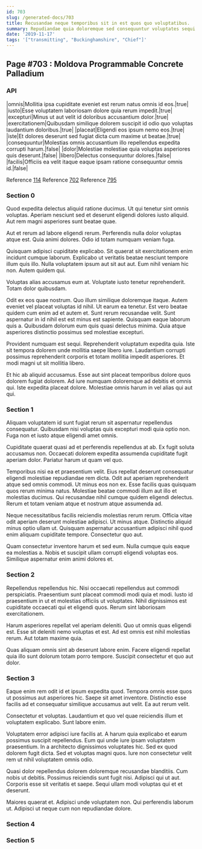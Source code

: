 ```yaml
---
id: 703
slug: /generated-docs/703
title: Recusandae neque temporibus sit in est quos quo voluptatibus.
summary: Repudiandae quia doloremque sed consequuntur voluptates sequi ab.
date: '2019-11-17'
tags: '["transmitting", "Buckinghamshire", "Chief"]'
---
```

## Page #703 : Moldova Programmable Concrete Palladium
<Partial />

### API

|omnis|Mollitia ipsa cupiditate eveniet est rerum natus omnis id eos.|true|
|iusto|Esse voluptatem laboriosam dolore quia rerum impedit.|true|
|excepturi|Minus ut aut velit id doloribus accusantium dolor.|true|
|exercitationem|Quibusdam similique dolorem suscipit id odio quo voluptas laudantium doloribus.|true|
|placeat|Eligendi eos ipsum nemo eos.|true|
|iste|Et dolores deserunt sed fugiat dicta cum maxime ut beatae.|true|
|consequuntur|Molestias omnis accusantium illo repellendus expedita corrupti harum.|false|
|dolor|Molestiae molestiae quia voluptas asperiores quis deserunt.|false|
|libero|Delectus consequuntur dolores.|false|
|facilis|Officiis ea velit itaque eaque ipsam ratione consequuntur omnis id.|false|

Reference [114](/generated-docs/114)
Reference [702](/generated-docs/702)
Reference [795](/generated-docs/795)


### Section 0
Quod expedita delectus aliquid ratione ducimus. Ut qui tenetur sint omnis voluptas. Aperiam nesciunt sed et deserunt eligendi dolores iusto aliquid. Aut rem magni asperiores sunt beatae quae.
 Aut et rerum ad labore eligendi rerum. Perferendis nulla dolor voluptas atque est. Quia animi dolores. Odio id totam numquam veniam fuga.
 Quisquam adipisci cupiditate explicabo. Sit quaerat sit exercitationem enim incidunt cumque laborum. Explicabo ut veritatis beatae nesciunt tempore illum quis illo.
Nulla voluptatem ipsum aut sit aut aut. Eum nihil veniam hic non. Autem quidem qui.
 Voluptas alias accusamus eum at. Voluptate iusto tenetur reprehenderit. Totam dolor quibusdam.
 Odit ex eos quae nostrum. Quo illum similique doloremque itaque. Autem eveniet vel placeat voluptas id nihil. Ut earum ea tenetur. Est vero beatae quidem cum enim ad et autem et.
Sunt rerum recusandae velit. Sunt aspernatur in id nihil est est minus est sapiente. Quisquam eaque laborum quis a. Quibusdam dolorum eum quis quasi delectus minima. Quia atque asperiores distinctio possimus sed molestiae excepturi.
 Provident numquam est sequi. Reprehenderit voluptatum expedita quia. Iste sit tempora dolorem unde mollitia saepe libero iure. Laudantium corrupti possimus reprehenderit corporis et totam mollitia impedit asperiores. Et modi magni ut sit mollitia libero.
 Et hic ab aliquid accusamus. Esse aut sint placeat temporibus dolore quos dolorem fugiat dolorem. Ad iure numquam doloremque ad debitis et omnis qui. Iste expedita placeat dolore. Molestiae omnis harum in vel alias qui aut qui.
### Section 1
Aliquam voluptatem id sunt fugiat rerum sit aspernatur repellendus consequatur. Quibusdam nisi voluptas quis excepturi modi quia optio non. Fuga non et iusto atque eligendi amet omnis.
 Cupiditate quaerat quasi ad et perferendis repellendus at ab. Ex fugit soluta accusamus non. Occaecati dolorem expedita assumenda cupiditate fugit aperiam dolor. Pariatur harum ut quam vel quo.
 Temporibus nisi ea et praesentium velit. Eius repellat deserunt consequatur eligendi molestiae repudiandae rem dicta. Odit aut aperiam reprehenderit atque sed omnis commodi. Ut minus eos non ex.
Esse facilis quas quisquam quos rerum minima natus. Molestiae beatae commodi illum aut illo et molestias ducimus. Qui recusandae nihil cumque quidem eligendi delectus. Rerum et totam veniam atque et nostrum atque assumenda ad.
 Neque necessitatibus facilis reiciendis molestias rerum rerum. Officia vitae odit aperiam deserunt molestiae adipisci. Ut minus atque. Distinctio aliquid minus optio ullam ut. Quisquam aspernatur accusantium adipisci nihil quod enim aliquam cupiditate tempore. Consectetur quo aut.
 Quam consectetur inventore harum et sed eum. Nulla cumque quis eaque ea molestias a. Nobis et suscipit ullam corrupti eligendi voluptas eos. Similique aspernatur enim animi dolores et.
### Section 2
Repellendus repellendus hic. Nisi occaecati repellendus aut commodi perspiciatis. Praesentium sunt placeat commodi modi quia et modi. Iusto id praesentium in ut et molestias officiis ut voluptates. Nihil dignissimos est cupiditate occaecati qui et eligendi quos. Rerum sint laboriosam exercitationem.
 Harum asperiores repellat vel aperiam deleniti. Quo ut omnis quas eligendi est. Esse sit deleniti nemo voluptas et est. Ad est omnis est nihil molestias rerum. Aut totam maxime quia.
 Quas aliquam omnis sint ab deserunt labore enim. Facere eligendi repellat quia illo sunt dolorum totam porro tempore. Suscipit consectetur et quo aut dolor.
### Section 3
Eaque enim rem odit id et ipsum expedita quod. Tempora omnis esse quos ut possimus aut asperiores hic. Saepe sit amet inventore. Distinctio esse facilis ad et consequatur similique accusamus aut velit. Ea aut rerum velit.
 Consectetur et voluptas. Laudantium et quo vel quae reiciendis illum et voluptatem explicabo. Sunt labore enim.
 Voluptatem error adipisci iure facilis at. A harum quia explicabo et earum possimus suscipit repellendus. Eum qui unde iure ipsam voluptatem praesentium.
In a architecto dignissimos voluptates hic. Sed ex quod dolorem fugit dicta. Sed et voluptas magni quos. Iure non consectetur velit rem ut nihil voluptatem omnis odio.
 Quasi dolor repellendus dolorem doloremque recusandae blanditiis. Cum nobis ut debitis. Possimus reiciendis sunt fugit nisi. Adipisci qui ut aut. Corporis esse sit veritatis et saepe. Sequi ullam modi voluptas qui et et deserunt.
 Maiores quaerat et. Adipisci unde voluptatem non. Qui perferendis laborum ut. Adipisci ut neque cum non repudiandae dolore.
### Section 4

### Section 5

